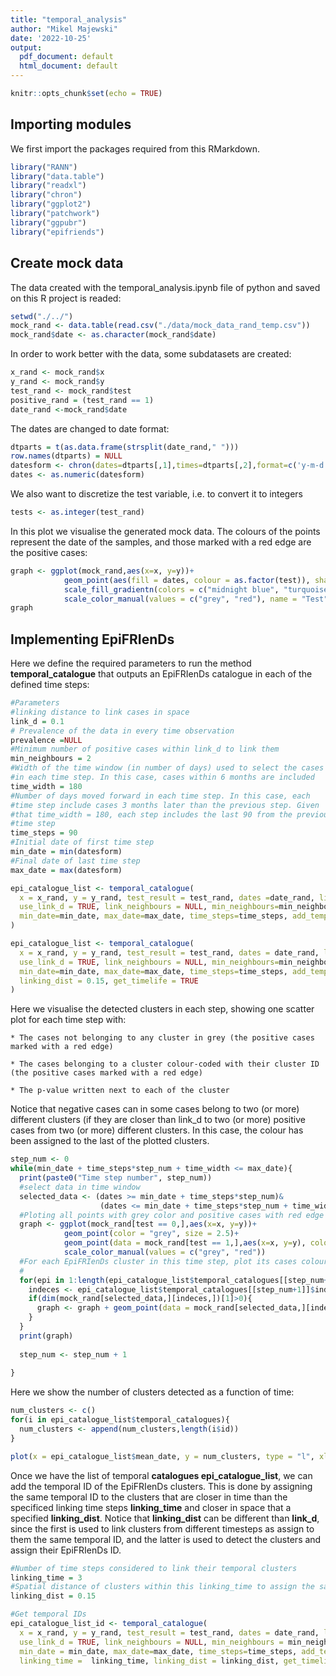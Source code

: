 ```yaml
---
title: "temporal_analysis"
author: "Mikel Majewski"
date: '2022-10-25'
output:
  pdf_document: default
  html_document: default
---
```


```r
knitr::opts_chunk$set(echo = TRUE)
```

## Importing modules

We first import the packages required from this RMarkdown.

```r
library("RANN")
library("data.table")
library("readxl")
library("chron")
library("ggplot2")
library("patchwork")
library("ggpubr")
library("epifriends")
```

## Create mock data 

The data created with the temporal_analysis.ipynb file of python and saved on this R project is readed:


```r
setwd("./../")
mock_rand <- data.table(read.csv("./data/mock_data_rand_temp.csv"))
mock_rand$date <- as.character(mock_rand$date)
```

In order to work better with the data, some subdatasets are created:

```r
x_rand <- mock_rand$x
y_rand <- mock_rand$y
test_rand <- mock_rand$test
positive_rand = (test_rand == 1)
date_rand <-mock_rand$date 
```

The dates are changed to date format:

```r
dtparts = t(as.data.frame(strsplit(date_rand," ")))
row.names(dtparts) = NULL
datesform <- chron(dates=dtparts[,1],times=dtparts[,2],format=c('y-m-d','h:m:s'))
dates <- as.numeric(datesform)
```

We also want to discretize the test variable, i.e. to convert it to integers

```r
tests <- as.integer(test_rand)
```

In this plot we visualise the generated mock data. The colours of the points represent the date of the samples, and those marked with a red edge are the positive cases:

```r
graph <- ggplot(mock_rand,aes(x=x, y=y))+
            geom_point(aes(fill = dates, colour = as.factor(test)), shape = 21, size = 2.5)+
            scale_fill_gradientn(colors = c("midnight blue", "turquoise", "yellow"))+
            scale_color_manual(values = c("grey", "red"), name = "Test", labels = c("Negative","Positive"))
graph
```

## Implementing EpiFRIenDs

Here we define the required parameters to run the method **temporal_catalogue** that outputs an EpiFRIenDs catalogue in each of the defined time steps:

```r
#Parameters
#linking distance to link cases in space
link_d = 0.1
# Prevalence of the data in every time observation
prevalence =NULL
#Minimum number of positive cases within link_d to link them
min_neighbours = 2
#Width of the time window (in number of days) used to select the cases 
#in each time step. In this case, cases within 6 months are included
time_width = 180
#Number of days moved forward in each time step. In this case, each 
#time step include cases 3 months later than the previous step. Given 
#that time_width = 180, each step includes the last 90 from the previous 
#time step
time_steps = 90
#Initial date of first time step
min_date = min(datesform)
#Final date of last time step
max_date = max(datesform)
```

```r
epi_catalogue_list <- temporal_catalogue(
  x = x_rand, y = y_rand, test_result = test_rand, dates =date_rand, link_d = link_d, prevalence = prevalence,
  use_link_d = TRUE, link_neighbours = NULL, min_neighbours=min_neighbours, time_width=time_width, 
  min_date=min_date, max_date=max_date, time_steps=time_steps, add_temporal_id = FALSE
)
```

```r
epi_catalogue_list <- temporal_catalogue(
  x = x_rand, y = y_rand, test_result = test_rand, dates = date_rand, link_d = link_d,prevalence = prevalence,
  use_link_d = TRUE, link_neighbours = NULL, min_neighbours=min_neighbours, time_width=time_width,
  min_date=min_date, max_date=max_date, time_steps=time_steps, add_temporal_id = TRUE, linking_time = 3,
  linking_dist = 0.15, get_timelife = TRUE
)
```

Here we visualise the detected clusters in each step, showing one scatter plot for each time step with:

    * The cases not belonging to any cluster in grey (the positive cases marked with a red edge)

    * The cases belonging to a cluster colour-coded with their cluster ID (the positive cases marked with a red edge)

    * The p-value written next to each of the cluster

Notice that negative cases can in some cases belong to two (or more) different clusters (if they are closer than link_d to two (or more) positive cases from two (or more) different clusters. In this case, the colour has been assigned to the last of the plotted clusters.

```r
step_num <- 0
while(min_date + time_steps*step_num + time_width <= max_date){
  print(paste0("Time step number", step_num)) 
  #select data in time window
  selected_data <- (dates >= min_date + time_steps*step_num)&
                    (dates <= min_date + time_steps*step_num + time_width)
  #Ploting all points with grey color and positive cases with red edge
  graph <- ggplot(mock_rand[test == 0,],aes(x=x, y=y))+
            geom_point(color = "grey", size = 2.5)+
            geom_point(data = mock_rand[test == 1,],aes(x=x, y=y), colour = "red", shape=21, fill = "grey", size = 2.5)+
            scale_color_manual(values = c("grey", "red"))
  #For each EpiFRIenDs cluster in this time step, plot its cases colour coded by the mean positivity rate
  # 
  for(epi in 1:length(epi_catalogue_list$temporal_catalogues[[step_num+1]]$id)){
    indeces <- epi_catalogue_list$temporal_catalogues[[step_num+1]]$indeces[[epi]]
    if(dim(mock_rand[selected_data,][indeces,])[1]>0){
      graph <- graph + geom_point(data = mock_rand[selected_data,][indeces,], aes(x = x, y = y, colour = as.factor(test)), shape = 21, size = 2.5, fill = as.integer(epi_catalogue_list$temporal_catalogues[[step_num+1]]$id[[epi]]))
    }
  }
  print(graph)
  
  step_num <- step_num + 1
  
}
```

Here we show the number of clusters detected as a function of time: 

```r
num_clusters <- c()
for(i in epi_catalogue_list$temporal_catalogues){
  num_clusters <- append(num_clusters,length(i$id))
}

plot(x = epi_catalogue_list$mean_date, y = num_clusters, type = "l", xlab = "Dates", ylab = "Number of clusters")
```

Once we have the list of temporal **catalogues epi_catalogue_list**, we can add the temporal ID of the EpiFRIenDs clusters. This is done by assigning the same temporal ID to the clusters that are closer in time than the specificed linking time steps **linking_time** and closer in space that a specified **linking_dist**. Notice that **linking_dist** can be different than **link_d**, since the first is used to link clusters from different timesteps as assign to them the same temporal ID, and the latter is used to detect the clusters and assign their EpiFRIenDs ID.


```r
#Number of time steps considered to link their temporal clusters
linking_time = 3
#Spatial distance of clusters within this linking_time to assign the same temporal ID
linking_dist = 0.15

#Get temporal IDs
epi_catalogue_list_id <- temporal_catalogue(
  x = x_rand, y = y_rand, test_result = test_rand, dates = date_rand, link_d = link_d, prevalence = prevalence,
  use_link_d = TRUE, link_neighbours = NULL, min_neighbours = min_neighbours, time_width = time_width, 
  min_date = min_date, max_date=max_date, time_steps=time_steps, add_temporal_id = TRUE, 
  linking_time =  linking_time, linking_dist = linking_dist, get_timelife = TRUE)
```






